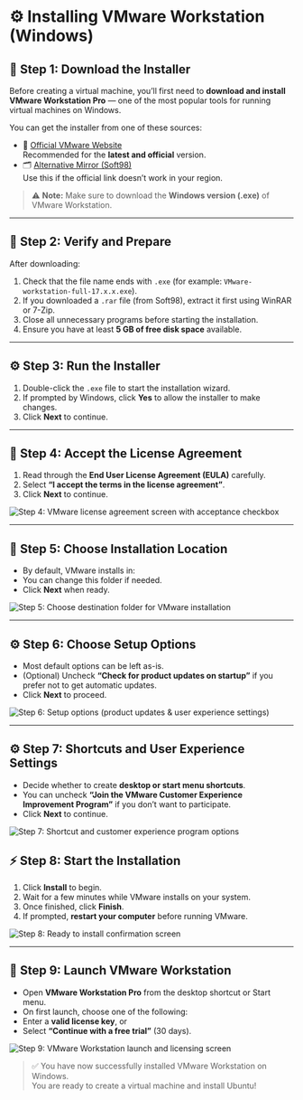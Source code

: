 # ⚙️ Installing VMware Workstation (Windows)

## 🧩 Step 1: Download the Installer

Before creating a virtual machine, you’ll first need to **download and install VMware Workstation Pro** — one of the most popular tools for running virtual machines on Windows.

You can get the installer from one of these sources:

- 🔗 [Official VMware Website](https://www.vmware.com/products/desktop-hypervisor/workstation-and-fusion)  
  Recommended for the **latest and official** version.
- 🗂️ [Alternative Mirror (Soft98)](https://soft98.ir/os/virtual-machine/1232-vmware-workstation.html)  
  Use this if the official link doesn’t work in your region.

> ⚠️ **Note:** Make sure to download the **Windows version (.exe)** of VMware Workstation.

---

## 🧭 Step 2: Verify and Prepare

After downloading:

1. Check that the file name ends with `.exe` (for example: `VMware-workstation-full-17.x.x.exe`).
2. If you downloaded a `.rar` file (from Soft98), extract it first using WinRAR or 7-Zip.
3. Close all unnecessary programs before starting the installation.
4. Ensure you have at least **5 GB of free disk space** available.

---

## ⚙️ Step 3: Run the Installer

1. Double-click the `.exe` file to start the installation wizard.
2. If prompted by Windows, click **Yes** to allow the installer to make changes.
3. Click **Next** to continue.

---

## 📜 Step 4: Accept the License Agreement

1. Read through the **End User License Agreement (EULA)** carefully.
2. Select **“I accept the terms in the license agreement”**.
3. Click **Next** to continue.

![Step 4: VMware license agreement screen with acceptance checkbox](/images/vmware/step1.png)

---

## 📁 Step 5: Choose Installation Location

- By default, VMware installs in:
- You can change this folder if needed.
- Click **Next** when ready.

![Step 5: Choose destination folder for VMware installation](/images/vmware/step2.png)

---

## ⚙️ Step 6: Choose Setup Options

- Most default options can be left as-is.
- (Optional) Uncheck **“Check for product updates on startup”** if you prefer not to get automatic updates.
- Click **Next** to proceed.

![Step 6: Setup options (product updates & user experience settings)](/images/vmware/step3.png)

---

## ⚙️ Step 7: Shortcuts and User Experience Settings

- Decide whether to create **desktop or start menu shortcuts**.
- You can uncheck **“Join the VMware Customer Experience Improvement Program”** if you don’t want to participate.
- Click **Next** to continue.

![Step 7: Shortcut and customer experience program options](/images/vmware/step4.png)

## ⚡ Step 8: Start the Installation

1. Click **Install** to begin.
2. Wait for a few minutes while VMware installs on your system.
3. Once finished, click **Finish**.
4. If prompted, **restart your computer** before running VMware.

![Step 8: Ready to install confirmation screen](/images/vmware/step5.png)

---

## 🚀 Step 9: Launch VMware Workstation

- Open **VMware Workstation Pro** from the desktop shortcut or Start menu.
- On first launch, choose one of the following:
- Enter a **valid license key**, or
- Select **“Continue with a free trial”** (30 days).

![Step 9: VMware Workstation launch and licensing screen](/images/vmware/step6.png)

> ✅ You have now successfully installed VMware Workstation on Windows.  
> You are ready to create a virtual machine and install Ubuntu!
